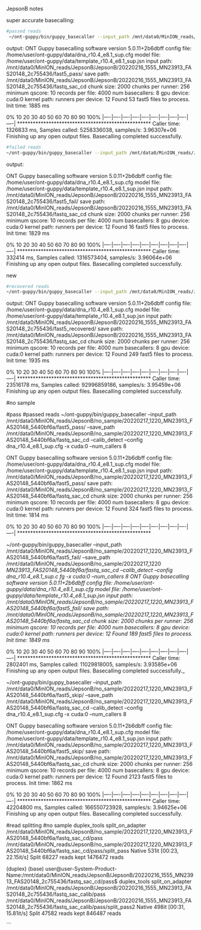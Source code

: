 
JepsonB notes

super accurate basecalling:

```bash
#passed reads
 ~/ont-guppy/bin/guppy_basecaller --input_path /mnt/data0/MinION_reads/JepsonB/JepsonB/20220216_1555_MN23913_FAS20148_2c755436/fast5_pass/ --save_path /mnt/data0/MinION_reads/JepsonB/JepsonB/20220216_1555_MN23913_FAS20148_2c755436/fastq_sac_cd --calib_detect --config dna_r10.4_e8.1_sup.cfg -x cuda:0 --num_callers 8
```
output:
ONT Guppy basecalling software version 5.0.11+2b6dbff
config file:        /home/user/ont-guppy/data/dna_r10.4_e8.1_sup.cfg
model file:         /home/user/ont-guppy/data/template_r10.4_e8.1_sup.jsn
input path:         /mnt/data0/MinION_reads/JepsonB/JepsonB/20220216_1555_MN23913_FA
S20148_2c755436/fast5_pass/
save path:          /mnt/data0/MinION_reads/JepsonB/JepsonB/20220216_1555_MN23913_FA
S20148_2c755436/fastq_sac_cd
chunk size:         2000
chunks per runner:  256
minimum qscore:     10
records per file:   4000
num basecallers:    8
gpu device:         cuda:0
kernel path:
runners per device: 12
Found 53 fast5 files to process.
Init time: 1885 ms

0%   10   20   30   40   50   60   70   80   90   100%
|----|----|----|----|----|----|----|----|----|----|
***************************************************
Caller time: 1326833 ms, Samples called: 5258336038, samples/s: 3.96307e+06
Finishing up any open output files.
Basecalling completed successfully.







```bash
#failed reads
~/ont-guppy/bin/guppy_basecaller --input_path /mnt/data0/MinION_reads/JepsonB/JepsonB/20220216_1555_MN23913_FAS20148_2c755436/fast5_fail/ --save_path /mnt/data0/MinION_reads/JepsonB/JepsonB/20220216_1555_MN23913_FAS20148_2c755436/fastq_sac_cd --calib_detect --config dna_r10.4_e8.1_sup.cfg -x cuda:0 --num_callers 8
```
output:

ONT Guppy basecalling software version 5.0.11+2b6dbff
config file:        /home/user/ont-guppy/data/dna_r10.4_e8.1_sup.cfg
model file:         /home/user/ont-guppy/data/template_r10.4_e8.1_sup.jsn
input path:         /mnt/data0/MinION_reads/JepsonB/JepsonB/20220216_1555_MN23913_FA
S20148_2c755436/fast5_fail/
save path:          /mnt/data0/MinION_reads/JepsonB/JepsonB/20220216_1555_MN23913_FA
S20148_2c755436/fastq_sac_cd
chunk size:         2000
chunks per runner:  256
minimum qscore:     10
records per file:   4000
num basecallers:    8
gpu device:         cuda:0
kernel path:
runners per device: 12
Found 16 fast5 files to process.
Init time: 1829 ms

0%   10   20   30   40   50   60   70   80   90   100%
|----|----|----|----|----|----|----|----|----|----|
***************************************************
Caller time: 332414 ms, Samples called: 1316573404, samples/s: 3.96064e+06
Finishing up any open output files.
Basecalling completed successfully.






new
```bash
#recovered reads
~/ont-guppy/bin/guppy_basecaller --input_path /mnt/data0/MinION_reads/JepsonB/JepsonB/20220216_1555_MN23913_FAS20148_2c755436/fast5_recovered/ --save_path /mnt/data0/MinION_reads/JepsonB/JepsonB/20220216_1555_MN23913_FAS20148_2c755436/fastq_sac_cd --calib_detect --config dna_r10.4_e8.1_sup.cfg -x cuda:0 --num_callers 8
```
output:
ONT Guppy basecalling software version 5.0.11+2b6dbff
config file:        /home/user/ont-guppy/data/dna_r10.4_e8.1_sup.cfg
model file:         /home/user/ont-guppy/data/template_r10.4_e8.1_sup.jsn
input path:         /mnt/data0/MinION_reads/JepsonB/JepsonB/20220216_1555_MN23913_FA
S20148_2c755436/fast5_recovered/
save path:          /mnt/data0/MinION_reads/JepsonB/JepsonB/20220216_1555_MN23913_FA
S20148_2c755436/fastq_sac_cd
chunk size:         2000
chunks per runner:  256
minimum qscore:     10
records per file:   4000
num basecallers:    8
gpu device:         cuda:0
kernel path:
runners per device: 12
Found 249 fast5 files to process.
Init time: 1935 ms

0%   10   20   30   40   50   60   70   80   90   100%
|----|----|----|----|----|----|----|----|----|----|
***************************************************
Caller time: 23516178 ms, Samples called: 92996859186, samples/s: 3.95459e+06
Finishing up any open output files.
Basecalling completed successfully.


#no sample

#pass
#passed reads
 ~/ont-guppy/bin/guppy_basecaller --input_path /mnt/data0/MinION_reads/JepsonB/no_sample/20220217_1220_MN23913_FAS20148_5440bf6a/fast5_pass/ --save_path /mnt/data0/MinION_reads/JepsonB/no_sample/20220217_1220_MN23913_FAS20148_5440bf6a/fastq_sac_cd --calib_detect --config dna_r10.4_e8.1_sup.cfg -x cuda:0 --num_callers 8
 
 ONT Guppy basecalling software version 5.0.11+2b6dbff
config file:        /home/user/ont-guppy/data/dna_r10.4_e8.1_sup.cfg
model file:         /home/user/ont-guppy/data/template_r10.4_e8.1_sup.jsn
input path:         /mnt/data0/MinION_reads/JepsonB/no_sample/20220217_1220_MN23913_FAS20148_5440bf6a/fast5_pass/
save path:          /mnt/data0/MinION_reads/JepsonB/no_sample/20220217_1220_MN23913_FAS20148_5440bf6a/fastq_sac_cd
chunk size:         2000
chunks per runner:  256
minimum qscore:     10
records per file:   4000
num basecallers:    8
gpu device:         cuda:0
kernel path:
runners per device: 12
Found 324 fast5 files to process.
Init time: 1814 ms

0%   10   20   30   40   50   60   70   80   90   100%
|----|----|----|----|----|----|----|----|----|----|
***************************************************

~/ont-guppy/bin/guppy_basecaller --input_path /mnt/data0/MinION_reads/JepsonB/no_sample/20220217_1220_MN23913_FAS20148_5440bf6a/fast5_fail/ --save_path /mnt/data0/MinION_reads/JepsonB/no_sample/20220217_1220
_MN23913_FAS20148_5440bf6a/fastq_sac_cd --calib_detect --config dna_r10.4_e8.1_sup.c
fg -x cuda:0 --num_callers 8
ONT Guppy basecalling software version 5.0.11+2b6dbff
config file:        /home/user/ont-guppy/data/dna_r10.4_e8.1_sup.cfg
model file:         /home/user/ont-guppy/data/template_r10.4_e8.1_sup.jsn
input path:         /mnt/data0/MinION_reads/JepsonB/no_sample/20220217_1220_MN23913_FAS20148_5440bf6a/fast5_fail/
save path:          /mnt/data0/MinION_reads/JepsonB/no_sample/20220217_1220_MN23913_FAS20148_5440bf6a/fastq_sac_cd
chunk size:         2000
chunks per runner:  256
minimum qscore:     10
records per file:   4000
num basecallers:    8
gpu device:         cuda:0
kernel path:
runners per device: 12
Found 189 fast5 files to process.
Init time: 1849 ms_

0%   10   20   30   40   50   60   70   80   90   100%
|----|----|----|----|----|----|----|----|----|----|
***************************************************
Caller time: 2802401 ms, Samples called: 11029818005, samples/s: 3.93585e+06
Finishing up any open output files.
Basecalling completed successfully._


~/ont-guppy/bin/guppy_basecaller --input_path /mnt/data0/MinION_reads/JepsonB/no_sample/20220217_1220_MN23913_FAS20148_5440bf6a/fast5_skip/ --save_path /mnt/data0/MinION_reads/JepsonB/no_sample/20220217_1220_MN23913_FAS20148_5440bf6a/fastq_sac_cd --calib_detect --config dna_r10.4_e8.1_sup.cfg -x cuda:0 --num_callers 8

ONT Guppy basecalling software version 5.0.11+2b6dbff
config file:        /home/user/ont-guppy/data/dna_r10.4_e8.1_sup.cfg
model file:         /home/user/ont-guppy/data/template_r10.4_e8.1_sup.jsn
input path:         /mnt/data0/MinION_reads/JepsonB/no_sample/20220217_1220_MN23913_FAS20148_5440bf6a/fast5_skip/
save path:          /mnt/data0/MinION_reads/JepsonB/no_sample/20220217_1220_MN23913_FAS20148_5440bf6a/fastq_sac_cd
chunk size:         2000
chunks per runner:  256
minimum qscore:     10
records per file:   4000
num basecallers:    8
gpu device:         cuda:0
kernel path:
runners per device: 12
Found 2123 fast5 files to process.
Init time: 1862 ms

0%   10   20   30   40   50   60   70   80   90   100%
|----|----|----|----|----|----|----|----|----|----|
***************************************************
Caller time: 42204800 ms, Samples called: 166550723928, samples/s: 3.94625e+06
Finishing up any open output files.
Basecalling completed successfully.


#read splitting
#no sample
duplex_tools split_on_adapter /mnt/data0/MinION_reads/JepsonB/no_sample/20220217_1220_MN23913_FAS20148_5440bf6a/fastq_sac_cd/pass /mnt/data0/MinION_reads/JepsonB/no_sample/20220217_1220_MN23913_FAS20148_5440bf6a/fastq_sac_cd/pass/split_pass Native
531it [00:23, 22.15it/s]
Split 68227 reads kept 1476472 reads


(duplex) (base) user@user-System-Product-Name:/mnt/data0/MinION_reads/JepsonB/JepsonB/20220216_1555_MN23913_FAS20148_2c755436/fastq_sac_cd/pass$ duplex_tools split_on_adapter /mnt/data0/MinION_reads/JepsonB/JepsonB/20220216_1555_MN23913_FAS20148_2c755436/fastq_sac_calib/pass /mnt/data0/MinION_reads/JepsonB/JepsonB/20220216_1555_MN23913_FAS20148_2c755436/fastq_sac_calib/pass/split_pass2 Native
498it [00:31, 15.81it/s]
Split 47582 reads kept 846487 reads




```
